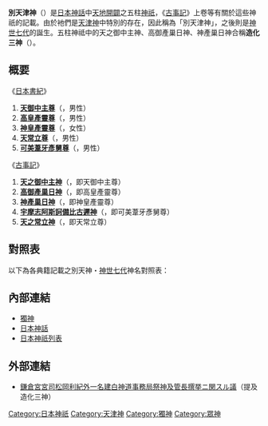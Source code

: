 '''別天津神'''（{{lang|ja|ことあまつかみ}}）是[[日本神話|日本神話]]中[[天地開闢|天地開闢]]之五柱[[神祇|神祇]]，《[[古事記|古事記]]》上卷等有關於這些神祇的記載。由於衪們是[[天津神與國津神|天津神]]中特別的存在，因此稱為「別天津神」，之後則是[[神世七代|神世七代]]的誕生。五柱神祗中的天之御中主神、高御產巢日神、神產巢日神合稱'''造化三神'''（{{lang|ja|造化の三神}}）。

== 概要 ==
; 《[[日本書紀|日本書紀]]》
# '''[[天御中主尊|天御中主尊]]'''（{{lang|ja|あまのみなかぬし の みこと}}，男性）
# '''[[高皇產靈尊|高皇產靈尊]]'''（{{lang|ja|たかみむすひ の みこと}}，男性）
# '''[[神皇產靈尊|神皇產靈尊]]'''（{{lang|ja|かむみむすひ の みこと}}，女性）
# '''[[天常立尊|天常立尊]]'''（{{lang|ja|あまのとこたち の みこと}}，男性）
# '''[[可美葦牙彥舅尊|可美葦牙彥舅尊]]'''（{{lang|ja|うましあしかひひこぢ の みこと}}，男性）

; 《[[古事記|古事記]]》
# '''[[天之御中主神|天之御中主神]]'''（{{lang|ja|あまのみなかぬし の かみ}}，即天御中主尊）
# '''[[高御產巢日神|高御產巢日神]]'''（{{lang|ja|たかみむすひ の かみ}}，即高皇產靈尊）
# '''[[神產巢日神|神產巢日神]]'''（{{lang|ja|かみむすひ の かみ}}，即神皇產靈尊）
# '''[[宇摩志阿斯訶備比古遲神|宇摩志阿斯訶備比古遲神]]'''（{{lang|ja|うましあしかひひこぢ の かみ}}，即可美葦牙彥舅尊）
# '''[[天之常立神|天之常立神]]'''（{{lang|ja|あまのとこたち の かみ}}，即天常立尊）

== 對照表 ==
以下為各典籍記載之別天神・[[神世七代|神世七代]]神名對照表：

{{神世七代對照表}}

== 內部連結 ==
* [[獨神|獨神]]
* [[日本神話|日本神話]]
* [[日本神祇列表|日本神祇列表]]

== 外部連結 ==
*{{ja}}[https://web.archive.org/web/20070926235728/http://www.jacar.go.jp/DAS/meta/listPhoto?IS_STYLE=default&REFCODE=A03022947700 鎌倉宮宮司松岡利紀外一名建白神道事務局祭神及管長撰挙ニ関スル議]（提及造化三神）

{{Portal|神道|Shinto torii icon vermillion.svg}}
{{wikisource|古事記/上卷}}

[[Category:日本神祇|Category:日本神祇]]
[[Category:天津神|Category:天津神]]
[[Category:獨神|Category:獨神]]
[[Category:眾神|Category:眾神]]